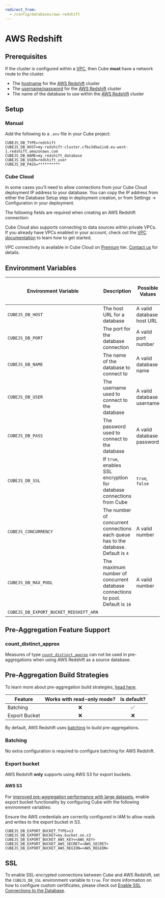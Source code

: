 ```yaml
---
redirect_from:
  - /config/databases/aws-redshift
---
```


# AWS Redshift
## Prerequisites

<InfoBox>

If the cluster is configured within a [VPC][aws-vpc], then Cube **must** have a
network route to the cluster.

</InfoBox>

- The [hostname][aws-redshift-docs-connection-string] for the [AWS
  Redshift][aws-redshift] cluster
- The [username/password][aws-redshift-docs-users] for the [AWS
  Redshift][aws-redshift] cluster
- The name of the database to use within the [AWS Redshift][aws-redshift]
  cluster

## Setup

###  Manual

Add the following to a `.env` file in your Cube project:

```dotenv
CUBEJS_DB_TYPE=redshift
CUBEJS_DB_HOST=my-redshift-cluster.cfbs3dkw1io8.eu-west-1.redshift.amazonaws.com
CUBEJS_DB_NAME=my_redshift_database
CUBEJS_DB_USER=redshift_user
CUBEJS_DB_PASS=**********
```

###  Cube Cloud

<InfoBox heading="Allowing connections from Cube Cloud IP">

In some cases you'll need to allow connections from your Cube Cloud deployment IP
address to your database. You can copy the IP address from either the Database
Setup step in deployment creation, or from <Btn>Settings →
Configuration</Btn> in your deployment.

</InfoBox>

The following fields are required when creating an AWS Redshift connection:

<Screenshot
  alt="Cube Cloud AWS Redshift Configuration Screen"
  src="https://ucarecdn.com/4ccd3485-36fe-4740-9a11-0e8fb23fe8c3/"
/>

Cube Cloud also supports connecting to data sources within private VPCs. If you already have VPCs enabled in
your account, check out the [VPC documentation][ref-cloud-conf-vpc] to learn how
to get started.

<SuccessBox>

VPC connectivity is available in Cube Cloud on [Premium](https://cube.dev/pricing) tier. [Contact us][cube-contact] for details.

</SuccessBox>

[cube-pricing]: https://cube.dev/pricing/
[cube-contact]: https://cube.dev/contact/
[ref-cloud-conf-vpc]: /cloud/configuration/connecting-with-a-vpc

## Environment Variables

| Environment Variable                   | Description                                                                         | Possible Values           | Required | [Supports multiple data sources?][ref-config-multiple-ds-decorating-env] |
| -------------------------------------- | ----------------------------------------------------------------------------------- | ------------------------- | :------: | :----------------------------------------------------------------------: |
| `CUBEJS_DB_HOST`                       | The host URL for a database                                                         | A valid database host URL |    ✅    |                                    ✅                                    |
| `CUBEJS_DB_PORT`                       | The port for the database connection                                                | A valid port number       |    ❌    |                                    ✅                                    |
| `CUBEJS_DB_NAME`                       | The name of the database to connect to                                              | A valid database name     |    ✅    |                                    ✅                                    |
| `CUBEJS_DB_USER`                       | The username used to connect to the database                                        | A valid database username |    ✅    |                                    ✅                                    |
| `CUBEJS_DB_PASS`                       | The password used to connect to the database                                        | A valid database password |    ✅    |                                    ✅                                    |
| `CUBEJS_DB_SSL`                        | If `true`, enables SSL encryption for database connections from Cube                | `true`, `false`           |    ❌    |                                    ✅                                    |
| `CUBEJS_CONCURRENCY`                   | The number of concurrent connections each queue has to the database. Default is `4` | A valid number            |    ❌    |                                    ❌                                    |
| `CUBEJS_DB_MAX_POOL`                   | The maximum number of concurrent database connections to pool. Default is `16`      | A valid number            |    ❌    |                                    ✅                                    |
| `CUBEJS_DB_EXPORT_BUCKET_REDSHIFT_ARN` |                                                                                     |                           |    ❌    |                                    ✅                                    |

## Pre-Aggregation Feature Support

### count_distinct_approx

Measures of type
[`count_distinct_approx`][ref-schema-ref-types-formats-countdistinctapprox] can
not be used in pre-aggregations when using AWS Redshift as a source database.

## Pre-Aggregation Build Strategies

<InfoBox>

To learn more about pre-aggregation build strategies, [head
here][ref-caching-using-preaggs-build-strats].

</InfoBox>

| Feature       | Works with read-only mode? | Is default? |
| ------------- | :------------------------: | :---------: |
| Batching      |             ❌             |     ✅      |
| Export Bucket |             ❌             |     ❌      |

By default, AWS Redshift uses [batching][self-preaggs-batching] to build
pre-aggregations.

### Batching

No extra configuration is required to configure batching for AWS Redshift.

### Export bucket

<WarningBox>

AWS Redshift **only** supports using AWS S3 for export buckets.

</WarningBox>

#### AWS S3

For [improved pre-aggregation performance with large
datasets][ref-caching-large-preaggs], enable export bucket functionality by
configuring Cube with the following environment variables:

<InfoBox>

Ensure the AWS credentials are correctly configured in IAM to allow reads and
writes to the export bucket in S3.

</InfoBox>

```dotenv
CUBEJS_DB_EXPORT_BUCKET_TYPE=s3
CUBEJS_DB_EXPORT_BUCKET=my.bucket.on.s3
CUBEJS_DB_EXPORT_BUCKET_AWS_KEY=<AWS_KEY>
CUBEJS_DB_EXPORT_BUCKET_AWS_SECRET=<AWS_SECRET>
CUBEJS_DB_EXPORT_BUCKET_AWS_REGION=<AWS_REGION>
```

## SSL

To enable SSL-encrypted connections between Cube and AWS Redshift, set the
`CUBEJS_DB_SSL` environment variable to `true`. For more information on how to
configure custom certificates, please check out [Enable SSL Connections to the
Database][ref-recipe-enable-ssl].

[aws-redshift-docs-connection-string]:
  https://docs.aws.amazon.com/redshift/latest/mgmt/configuring-connections.html#connecting-drivers
[aws-redshift-docs-users]:
  https://docs.aws.amazon.com/redshift/latest/dg/r_Users.html
[aws-redshift]: https://aws.amazon.com/redshift/
[aws-vpc]: https://aws.amazon.com/vpc/
[ref-caching-large-preaggs]: /caching/using-pre-aggregations#export-bucket
[ref-caching-using-preaggs-build-strats]:
  /caching/using-pre-aggregations#pre-aggregation-build-strategies
[ref-config-multiple-ds-decorating-env]:
  /config/multiple-data-sources#configuring-data-sources-with-environment-variables-decorated-environment-variables
[ref-recipe-enable-ssl]: /recipes/enable-ssl-connections-to-database
[ref-schema-ref-types-formats-countdistinctapprox]:
  /schema/reference/types-and-formats#count-distinct-approx
[self-preaggs-batching]: #batching
